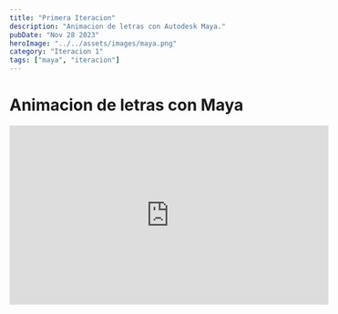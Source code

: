 ```yaml
---
title: "Primera Iteracion"
description: "Animacion de letras con Autodesk Maya."
pubDate: "Nov 28 2023"
heroImage: "../../assets/images/maya.png"
category: "Iteracion 1"
tags: ["maya", "iteracion"]
---
```


# Animacion de letras con Maya

<iframe
    class="mx-auto px-auto"
    width="560"
    height="315"
    src="https://www.youtube.com/embed/wVySjPdM4J4?si=VxlXawCkjoEJz9PN"
    title="Animacion de Letras"
    frameborder="0"
    allow="accelerometer; autoplay; encrypted-media; gyroscope; picture-in-picture"
    allowfullscreen
></iframe>
